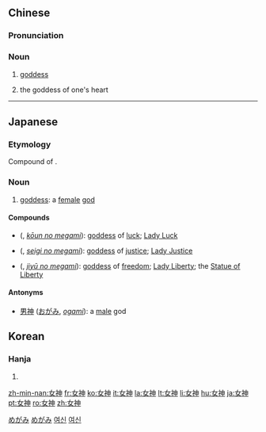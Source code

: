 ==Chinese==
{{zh-hanzi-box|[[女]][[神]]}}

===Pronunciation===
{{zh-pron
|m=nǚshén
|c=neoi5 san4
|h=pfs=ńg-sṳ̀n
|cat=n}}

===Noun===
{{zh-noun}}

# [[goddess]]
# {{context|neologism|lang=zh}} {{i|of a young female, e.g. a {{l|zh|白富美}}}} the goddess of one's heart

{{zh-cat|Gods|Religion}}

----

==Japanese==
{{wikipedia|lang=ja}}
{{ja-kanjitab|め|かみ|k2=がみ|yomi=k|r=y}}

===Etymology===
Compound of {{compound|女|tr1=me|t1=woman, female|神|tr2=kami|t2=god, divinity|lang=ja|sort=めがみ}}.

===Noun===
{{ja-noun|めがみ}}

# [[goddess]]: a [[female]] [[god]]

====Compounds====
* {{l|ja|幸運の女神}} ({{l|ja|こううんのめがみ}}, ''[[kōun no megami]]''): [[goddess]] of [[luck]]; [[Lady Luck]]
* {{l|ja|正義の女神}} ({{l|ja|せいぎのめがみ}}, ''[[seigi no megami]]''): [[goddess]] of [[justice]]; [[Lady Justice]]
* {{l|ja|自由の女神}} ({{l|ja|じゆうのめがみ}}, ''[[jiyū no megami]]''): [[goddess]] of [[freedom]]; [[Lady Liberty]]; the [[Statue of Liberty]]

====Antonyms====
* [[男神]] ([[おがみ]], ''[[ogami]]''): a [[male]] god

[[Category:ja:Gods|めがみ]]
[[Category:ja:Religion|めがみ]]

==Korean==

===Hanja===
{{ko-hanja|hangeul=[[여신]]|eumhun=|rv=yeosin|mr=yŏsin|y=<sup>n</sup>yesin}}

# {{hanja form of|여신|[[goddess]]}}

[[Category:ko:Gods|여신]]
[[Category:ko:Religion|여신]]

[[zh-min-nan:女神]]
[[fr:女神]]
[[ko:女神]]
[[it:女神]]
[[la:女神]]
[[lt:女神]]
[[li:女神]]
[[hu:女神]]
[[ja:女神]]
[[pt:女神]]
[[ro:女神]]
[[zh:女神]]